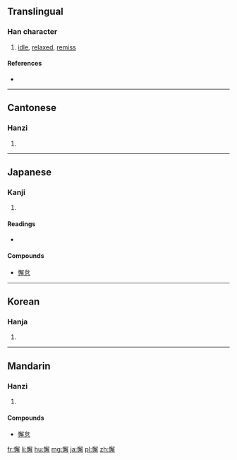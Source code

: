 ==Translingual==

===Han character===
{{Han char|rn=61|rad=心|as=13|sn=16|four=9705<sub>2</sub>|canj=心弓月手 (PNBQ)}}

# [[idle]], [[relaxed]], [[remiss]]

====References====
* {{Han ref|kx=0405.190|dkj=11328|dj=0745.300|hdz=42362.070|uh=61C8|ud=25032|bh=BED3|bd=48851}}

----

==Cantonese==

===Hanzi===
{{yue-hanzi|jyut=|y=gaai3, haai5}}

# {{defn|lang=yue|sort=心13}}

----

==Japanese==

===Kanji===
{{ja-kanji|grade=|rs=心13}}

# {{defn|lang=ja|sort=心13}}

====Readings====
* {{ja-readings|goon=[[け]] (ke)|kanon=[[かい]] (kai)|kanyoon=[[げ]] (ge)|kun=[[おこたる]] (okotaru)}}

====Compounds====
* [[懈怠]]

----

==Korean==

===Hanja===
{{ko-hanja|hangeul=해|eumhun=|rv=hae|mr=hae|y=hay}}

# {{defn|lang=ko|sort=心13}}

----

==Mandarin==

===Hanzi===
{{cmn-hanzi|pin=[[xiè]] ([[xie4]])|wg=hsieh<sup>4</sup>}}

# {{defn|lang=cmn|sort=心13}}

====Compounds====
* [[懈怠]]

[[fr:懈]]
[[li:懈]]
[[hu:懈]]
[[mg:懈]]
[[ja:懈]]
[[pl:懈]]
[[zh:懈]]